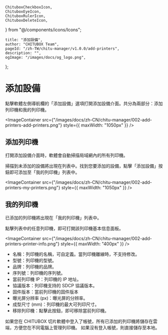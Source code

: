 	ChituboxCheckboxIcon,
	ChituboxEyeIcon,
	ChituboxRulerIcon,
	ChituboxDeleteIcon,
} from "@/components/icons/Icons";

	title: "添加設備",
	author: "CHITUBOX Team",
	pageId: "/zh-TW/chitu-manager/v1.0.0/add-printers",
	description: "",
	ogImage: "/images/docs/og_logo.png",
};

# 添加設備

點擊軟體左側導航欄的「添加設備」選項打開添加設備介面。共分為兩部分：添加列印機和我的列印機。

<ImageContainer
	src={"/images/docs/zh-CN/chitu-manager/002-add-printers-add-printers.png"}
	style={{ maxWidth: "1050px" }}
/>

## 添加列印機

打開添加設備介面時，軟體會自動掃描局域網內的所有列印機。

掃描到未添加的設備將出現在列表中。找到您要添加的設備，點擊「添加設備」按鈕即可添加至「我的列印機」列表中。

<ImageContainer
	src={"/images/docs/zh-CN/chitu-manager/002-add-printers-my-printers.png"}
	style={{ maxWidth: "1050px" }}
/>

## 我的列印機

已添加的列印機將出現在「我的列印機」列表中。

點擊列表中的任意列印機，即可打開該列印機基本信息面板。

<ImageContainer
	src={"/images/docs/zh-CN/chitu-manager/002-add-printers-printer-info.png"}
	style={{ maxWidth: "400px" }}
/>

-   名稱：列印機的名稱，可自定義。當列印機離線時，不支持修改。
-   型號：列印機的型號。
-   品牌：列印機的品牌。
-   序列號：列印機的序列號。
-   當前列印機 IP：列印機的 IP 地址。
-   協議版本：列印機支持的 SDCP 協議版本。
-   固件版本：當前列印機的固件版本
-   曝光屏分辨率 (px)：曝光屏的分辨率。
-   成型尺寸 (mm)：列印機的最大可列印尺寸。
-   移除列印機：點擊此按鈕，即可移除當前列印機。

<Admonition type="tip" title="提示">
	如果您在 CHITUBOX
	切片軟體中登入了帳號，所有已添加的列印機將儲存在雲端，方便您在不同電腦上管理列印機。
	如果沒有登入帳號，則直接儲存至本地。
</Admonition>
